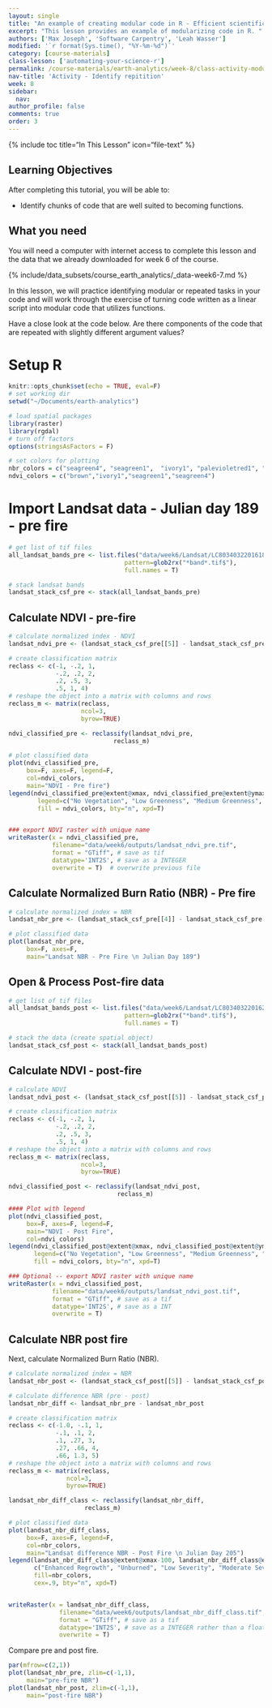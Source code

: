 ```yaml
---
layout: single
title: "An example of creating modular code in R - Efficient scientific programming"
excerpt: "This lesson provides an example of modularizing code in R. "
authors: ['Max Joseph', 'Software Carpentry', 'Leah Wasser']
modified: '`r format(Sys.time(), "%Y-%m-%d")`'
category: [course-materials]
class-lesson: ['automating-your-science-r']
permalink: /course-materials/earth-analytics/week-8/class-activity-modularity-r/
nav-title: 'Activity - Identify repitition'
week: 8
sidebar:
  nav:
author_profile: false
comments: true
order: 3
---
```



{% include toc title="In This Lesson" icon="file-text" %}

<div class='notice--success' markdown="1">

## <i class="fa fa-graduation-cap" aria-hidden="true"></i> Learning Objectives

After completing this tutorial, you will be able to:

* Identify chunks of code that are well suited to becoming functions.

## <i class="fa fa-check-square-o fa-2" aria-hidden="true"></i> What you need

You will need a computer with internet access to complete this lesson and the
data that we already downloaded for week 6 of the course.

{% include/data_subsets/course_earth_analytics/_data-week6-7.md %}
</div>

In this lesson, we will practice identifying modular or repeated tasks in your
code and will work through the exercise of turning code written as a linear
script into modular code that utilizes functions.

Have a close look at the code below. Are there components of the code that are
repeated with slightly different argument values?

# Setup R

```r
knitr::opts_chunk$set(echo = TRUE, eval=F)
# set working dir
setwd("~/Documents/earth-analytics")

# load spatial packages
library(raster)
library(rgdal)
# turn off factors
options(stringsAsFactors = F)

# set colors for plotting
nbr_colors = c("seagreen4", "seagreen1",  "ivory1", "palevioletred1", "palevioletred4")
ndvi_colors = c("brown","ivory1","seagreen1","seagreen4")

```

# Import Landsat data - Julian day 189 - pre fire


```r
# get list of tif files
all_landsat_bands_pre <- list.files("data/week6/Landsat/LC80340322016189-SC20170128091153/crop",
                                pattern=glob2rx("*band*.tif$"),
                                full.names = T)

# stack landsat bands
landsat_stack_csf_pre <- stack(all_landsat_bands_pre)


```

## Calculate NDVI - pre-fire

```r
# calculate normalized index - NDVI
landsat_ndvi_pre <- (landsat_stack_csf_pre[[5]] - landsat_stack_csf_pre[[4]]) / (landsat_stack_csf_pre[[5]] + landsat_stack_csf_pre[[4]])

# create classification matrix
reclass <- c(-1, -.2, 1,
             -.2, .2, 2,
             .2, .5, 3,
             .5, 1, 4)
# reshape the object into a matrix with columns and rows
reclass_m <- matrix(reclass,
                    ncol=3,
                    byrow=TRUE)

ndvi_classified_pre <- reclassify(landsat_ndvi_pre,
                             reclass_m)

# plot classified data
plot(ndvi_classified_pre,
     box=F, axes=F, legend=F,
     col=ndvi_colors,
     main="NDVI - Pre fire")
legend(ndvi_classified_pre@extent@xmax, ndvi_classified_pre@extent@ymax,
        legend=c("No Vegetation", "Low Greenness", "Medium Greenness", "High Greeness"),
        fill = ndvi_colors, bty="n", xpd=T)


### export NDVI raster with unique name
writeRaster(x = ndvi_classified_pre,
            filename="data/week6/outputs/landsat_ndvi_pre.tif",
            format = "GTiff", # save as tif
            datatype='INT2S', # save as a INTEGER
            overwrite = T)  # overwrite previous file

```

## Calculate Normalized Burn Ratio (NBR) - Pre fire

```r
# calculate normalized index = NBR
landsat_nbr_pre <- (landsat_stack_csf_pre[[4]] - landsat_stack_csf_pre[[7]]) / (landsat_stack_csf_pre[[4]] + landsat_stack_csf_pre[[7]])

# plot classified data
plot(landsat_nbr_pre,
     box=F, axes=F,
     main="Landsat NBR - Pre Fire \n Julian Day 189")
```

## Open & Process Post-fire data

```r
# get list of tif files
all_landsat_bands_post <- list.files("data/week6/Landsat/LC80340322016205-SC20170127160728/crop",
                                pattern=glob2rx("*band*.tif$"),
                                full.names = T)

# stack the data (create spatial object)
landsat_stack_csf_post <- stack(all_landsat_bands_post)

```

## Calculate NDVI - post-fire

```r
# calculate NDVI
landsat_ndvi_post <- (landsat_stack_csf_post[[5]] - landsat_stack_csf_post[[4]]) / (landsat_stack_csf_post[[5]] + landsat_stack_csf_post[[4]])

# create classification matrix
reclass <- c(-1, -.2, 1,
             -.2, .2, 2,
             .2, .5, 3,
             .5, 1, 4)
# reshape the object into a matrix with columns and rows
reclass_m <- matrix(reclass,
                    ncol=3,
                    byrow=TRUE)

ndvi_classified_post <- reclassify(landsat_ndvi_post,
                              reclass_m)

#### Plot with legend
plot(ndvi_classified_post,
     box=F, axes=F, legend=F,
     main="NDVI - Post Fire",
     col=ndvi_colors)
legend(ndvi_classified_post@extent@xmax, ndvi_classified_post@extent@ymax,
       legend=c("No Vegetation", "Low Greenness", "Medium Greenness", "High Greeness"),
       fill = ndvi_colors, bty="n", xpd=T)

### Optional -- export NDVI raster with unique name
writeRaster(x = ndvi_classified_post,
            filename="data/week6/outputs/landsat_ndvi_post.tif",
            format = "GTiff", # save as a tif
            datatype='INT2S', # save as a INT
            overwrite = T)

```

## Calculate NBR post fire
Next, calculate Normalized Burn Ratio (NBR).

```r
# calculate normalized index = NBR
landsat_nbr_post <- (landsat_stack_csf_post[[5]] - landsat_stack_csf_post[[7]]) / (landsat_stack_csf_post[[5]] + landsat_stack_csf_post[[7]])

# calculate difference NBR (pre - post)
landsat_nbr_diff <- landsat_nbr_pre - landsat_nbr_post

# create classification matrix
reclass <- c(-1.0, -.1, 1,
             -.1, .1, 2,
             .1, .27, 3,
             .27, .66, 4,
             .66, 1.3, 5)
# reshape the object into a matrix with columns and rows
reclass_m <- matrix(reclass,
                ncol=3,
                byrow=TRUE)

landsat_nbr_diff_class <- reclassify(landsat_nbr_diff,
                     reclass_m)

# plot classified data
plot(landsat_nbr_diff_class,
     box=F, axes=F, legend=F,
     col=nbr_colors,
     main="Landsat difference NBR - Post Fire \n Julian Day 205")
legend(landsat_nbr_diff_class@extent@xmax-100, landsat_nbr_diff_class@extent@ymax,
       c("Enhanced Regrowth", "Unburned", "Low Severity", "Moderate Severity", "High Severity"),
       fill=nbr_colors,
       cex=.9, bty="n", xpd=T)


writeRaster(x = landsat_nbr_diff_class,
              filename="data/week6/outputs/landsat_nbr_diff_class.tif",
              format = "GTiff", # save as a tif
              datatype='INT2S', # save as a INTEGER rather than a float
              overwrite = T)

```

Compare pre and post fire.


```r
par(mfrow=c(2,1))
plot(landsat_nbr_pre, zlim=c(-1,1),
     main="pre-fire NBR")
plot(landsat_nbr_post, zlim=c(-1,1),
     main="post-fire NBR")
```
